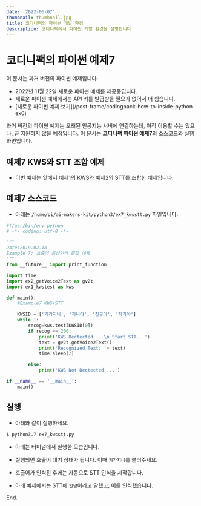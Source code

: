 ```yaml
---
date: '2022-06-07'
thumbnail: thumbnail.jpg
title: 코디니팩의 파이썬 개발 환경
description: 코디니팩에서 파이썬 개발 환경을 설명합니다
---
```


# 코디니팩의 파이썬 예제7

<MdxTextBox>
    <Box sx={{ color: 'secondary.main', fontWeight: 600, mb: 1 }}>이 문서는 과거 버전의 파이썬 예제입니다.</Box>
    <ul>
        <li>2022년 11월 22일 새로운 파이썬 예제를 제공중입니다.</li>
        <li>새로운 파이썬 예제에서는 API 키를 발급받을 필요가 없어서 더 쉽습니다.</li>
        <li>[새로운 파이썬 예제 보기](/post-frame/codingpack-how-to-inside-python-ex0)</li>
    </ul>
    과거 버전의 파이썬 예제는 오래된 인공지능 서버에 연결하는데, 아직 이용할 수는 있으나, 곧 지원하지 않을 예정입니다.
</MdxTextBox>

<MdxTextBox>
    <Box sx={{ color: 'secondary.main', fontWeight: 600, mb: 1 }}>
        이 문서는 <b>코디니팩 파이썬 예제7</b>의 소스코드와 실행화면입니다.
    </Box>
</MdxTextBox>

## 예제7 KWS와 STT 조합 예제

-   이번 예제는 앞에서 예제1의 KWS와 예제2의 STT를 조합한 예제입니다.

## 예제7 소스코드

-   아래는 `/home/pi/ai-makers-kit/python3/ex7_kwsstt.py` 파일입니다.

```python
#!/usr/bin/env python
# -*- coding: utf-8 -*-

"""
Date:2019.02.18
Example 7: 호출어 음성인식 결합 예제
"""
from __future__ import print_function

import time
import ex2_getVoice2Text as gv2t
import ex1_kwstest as kws

def main():
    #Example7 KWS+STT

    KWSID = ['기가지니', '지니야', '친구야', '자기야']
    while 1:
        recog=kws.test(KWSID[0])
        if recog == 200:
            print('KWS Dectected ...\n Start STT...')
            text = gv2t.getVoice2Text()
            print('Recognized Text: '+ text)
            time.sleep(2)

        else:
            print('KWS Not Dectected ...')

if __name__ == '__main__':
    main()
```

## 실행

-   아래와 같이 실행하세요.

```bash
$ python3.7 ex7_kwsstt.py
```

-   아래는 터미널에서 실행한 모습입니다.
-   실행되면 호출어 대기 상태가 됩니다. 이때 `기가지니`를 불러주세요.
-   호출어가 인식된 후에는 자동으로 STT 인식을 시작합니다.
-   아래 예제에서는 STT에 `안녕`이라고 말했고, 이를 인식했습니다.

    <MdxImageView src="/images/codinypack-py/ex7_out1.png" caption="예제 실행" transparentBg />

<PyExampleLinkBox exampleId="ex7" />

End.

